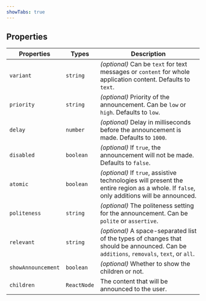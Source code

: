 ```yaml
---
showTabs: true
---
```


## Properties

| Properties         | Types       | Description                                                                                                                             |
| ------------------ | ----------- | --------------------------------------------------------------------------------------------------------------------------------------- |
| `variant`          | `string`    | _(optional)_ Can be `text` for text messages or `content` for whole application content. Defaults to `text`.                            |
| `priority`         | `string`    | _(optional)_ Priority of the announcement. Can be `low` or `high`. Defaults to `low`.                                                   |
| `delay`            | `number`    | _(optional)_ Delay in milliseconds before the announcement is made. Defaults to `1000`.                                                 |
| `disabled`         | `boolean`   | _(optional)_ If `true`, the announcement will not be made. Defaults to `false`.                                                         |
| `atomic`           | `boolean`   | _(optional)_ If `true`, assistive technologies will present the entire region as a whole. If `false`, only additions will be announced. |
| `politeness`       | `string`    | _(optional)_ The politeness setting for the announcement. Can be `polite` or `assertive`.                                               |
| `relevant`         | `string`    | _(optional)_ A space-separated list of the types of changes that should be announced. Can be `additions`, `removals`, `text`, or `all`. |
| `showAnnouncement` | `boolean`   | _(optional)_ Whether to show the children or not.                                                                                       |
| `children`         | `ReactNode` | The content that will be announced to the user.                                                                                         |
